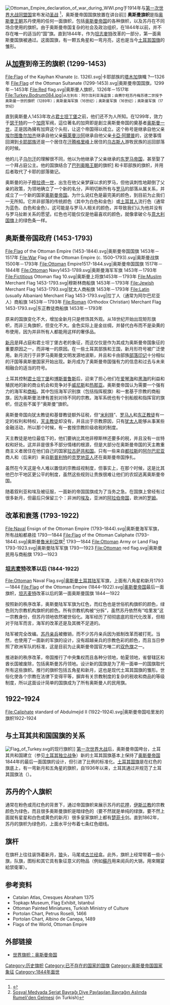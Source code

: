 {{noteTA
|T=zh-hans:奥斯曼旗帜;zh-hant:鄂圖曼旗幟;
|G1=地名
}}
[[File:Ottoman_Empire_declaration_of_war_during_WWI.png|thumb]]于1914年与[[第一次世界大战|第一次世界大战]][[同盟国_(第一次世界大战)|同盟国]]宣布发动[[圣战|圣战]] <ref>{{Cite web |url=http://www.manorhouse.clara.net/book2/chapter18.htm |title=Miller, Geoffrey: ''STRAITS: British Policy towards the Ottoman Empire and the Origins of the Dardanelles Campaign.'' Chapter 18. |access-date=2009-01-18 |archive-date=2019-09-10 |archive-url=https://web.archive.org/web/20190910234408/http://www.manorhouse.clara.net/book2/chapter18.htm |dead-url=no }}</ref>，奥斯曼帝国国旗放置在讲台前]] 
'''奥斯曼旗帜'''是指[[奥斯曼帝国苏丹列表|奥斯曼王朝]]苏丹使用的任何一面旗帜，包括[[奥斯曼帝国|奥斯曼帝国]]的各种旗帜，以及苏丹在不同场合使用的旗帜。由于奥斯曼帝国复杂的社会及政治组织，在1844年以前，并不存在唯一的适当的“国”旗。直到1844年，作为[[坦志麥特|坦志麥特]]改革的一部分，第一面奥斯曼国旗被通过。这面国旗，有一颗五角星和一弯月亮，这也是当今[[土耳其国旗|土耳其国旗]]的雏形。

== 从[[加齊|加齊]]到帝王的旗帜 (1299-1453) ==
<gallery caption="1299-1453" widths="150px" style="background:wheat;">
File:Flag of the Kayihan Khanate (c. 1326).svg|卡耶部族的[[塔木加|塔木加]]旗幟 ?—1326年
File:Flag of the Ottoman Sultanate (1299-1453).svg|奥斯曼帝国国旗，1299年－1453年
File:Red flag.svg|奥斯曼人旗帜，1326年－1517年
File:Turkey.Bodrum084.jpg|<small>从左到右：阿尔及利亚海盗旗；由赛尔柱苏丹梅苏德二世授予奥斯曼一世的旗帜（1289年）；奥斯曼海军旗（16世纪）；奥斯曼军旗（16世纪）；奥斯曼军旗（17世纪）</small>
</gallery>

直到奥斯曼人1453年攻占[[君士坦丁堡|君士坦丁堡]]之前，他们还不为人所知。在1299年，效力于[[瑟于特|瑟于特]]的一个[[加齊|加齊]]军阀，這位著名的加齊即是創立奥斯曼帝国的奠基者[[奥斯曼一世|奥斯曼一世]]，正是因為擁有加齊这个头衔，让这个帝国得以成立。这个称号是继承自他父亲[[埃尔图鲁尔加齐|埃尔图鲁尔加齐]]继承自他父亲[[蘇萊曼沙阿|蘇萊曼沙阿]]继承自他父亲[[卡亞·阿爾普|卡亞·阿爾普]]的，这使事情回溯到[[卡耶|卡耶部族]]还是一个居住在[[汗腾格里峰|汗腾格里峰]]上居住的[[乌古斯人|乌古斯人]]游牧民族的巡回部落的时候。

他的儿子[[乌尔汗|乌尔汗]]的理解很不同，他以为他继承了父亲继承的[[拜占庭帝国|东罗马帝国]]，甚至娶了一个拜占庭公主。他的国旗结合了[[巴列奥略王朝|巴列奥略王朝]]的旗帜[http://en.wikipedia.org/wiki/File:Palaiologos-Dynasty.svg] {{Wayback|url=http://en.wikipedia.org/wiki/File:Palaiologos-Dynasty.svg |date=20170220012334 }}和卡耶部族的旗帜，并用后者取代了卡耶的部落徽记。

奥斯曼的孙子[[穆拉德一世|穆拉德一世]]，出生在他父亲梦寐以求的罗马，但他讽刺性地颠倒了父亲的政策，为领地确立了一个新的名分，声明切断所有与[[拜占庭帝国|罗马]]的部落从属关系，并成立了一个新的国家[[奥斯曼帝国|奥斯曼帝国]]。为什么说红色是最完美的颜色，到目前为止我们一无所知。它并非部落的传统颜色（其中为白色和金色）或[[土耳其人|土耳其人]]流行色（通常为蓝色、白色和金色）。这可能是与罗马人相关的颜色，并导致我们认为他并没有与罗马扯断关系的愿望。红色也可能仅仅是他最喜欢的颜色，就像拿破仑与[[意大利国旗|意大利国旗]]上的绿色条一样。{{clear}}

== 奥斯曼帝国政府 (1453-1793) ==
<gallery caption="1453-1793" widths="150px">
File:Flag of the Ottoman Empire (1453-1844).svg|奥斯曼帝国国旗 1453年－1517年
File:War Flag of the Ottoman Empire (c. 1500–1793).svg|奥斯曼战旗 1500年－1793年
File:Ottoman Empire1517-1844.svg|奥斯曼帝国国旗 1517年－1844年
File:Ottoman Navy1453-1789.svg|奥斯曼海军军旗 1453年－1793年
File:Fictitious Ottoman flag 10.svg|奥斯曼上将旗1453年－1793年
File:Muslim Merchant Flag 1453-1793.svg|穆斯林商船旗 1453年－1793年
File:Jewish Merchant Flag 1453-1793.svg|犹太人商船旗 1453年－1793年
File:Latin (usually Albanian) Merchant Flag 1453-1793.svg|拉丁人（通常为阿尔巴尼亚人）商船旗 1453年－1793年
File:Roman (Orthodox Christian) Merchant Flag 1453-1793.svg|东正教徒商船旗 1453年－1793年
</gallery>
原来的国旗变化不大，增加金新月只是修饰其外观。从18世纪开始出现矩形旗帜，而非三角旗帜，但变化不大。金色实际上是金丝绸，并替代白布而不是染黄的布使用，因为并非所有人都能用这样的奢侈品。

[[新月|新月]]是拜占庭和君士坦丁堡古老的象征，而这仅仅是作为其成为奥斯曼帝国象征的重要原因之一，而非唯一的原因。在一些土耳其部族和王国，新月形符号被广泛使用。新月流行于非罗马奥斯曼文明发源地波斯，并且和卡由部族[[部落印记|部落印记]]十分相似的汗国等奥斯曼国家开始出现。新月成为了奥斯曼帝国强有力的信息和过去与未来相融合的适当的符号。

土耳其控制[[君士坦丁堡|君士坦丁堡]]和[[博斯普鲁斯|博斯普鲁斯]]后，迎来了担心他们在[[爱琴海|爱琴海]]和[[黑海|黑海]]的利益和殖民地的新的商业机会和竞争对手[[威尼斯|威尼斯]]和[[热那亚|热那亚]]。奥斯曼帝国认为需要一个强有力的海军和[[商船|商船]]。其中包括海军识别旗（包括指挥舰旗）和一套基于宗教的商船旗，因为奥斯曼法律有差别对待不同的宗教。海军系统也有个别船舰和指挥官的旗帜，但这些不属于“奥斯曼”旗帜。

奥斯曼帝国向犹太教徒和基督教徒额外征税，但“[[米利特|米利特]]”、[[朗姆人|罗马人]]和[[东正教|东正教徒]]有一定的权利和特权，[[天主教徒|天主教徒]]却没有，并且出于宗教原因，只有[[犹太人|犹太人]]能够从事某些金融活动，所以那个时候，有一套按宗教阶级收税的制度。

天主教徒是地位最低下的，他们要纳比其他非穆斯林还要多的税，并且没有一丝特权和好处。这并非是很多不部分情绪的根源，但是大部分在奥斯曼帝国的天主教重商主义者居住在他们自己的国家[[拉古萨共和国|拉古萨共和国]]。只有一些来自[[都拉斯|都拉斯]]的[[阿尔巴尼亚人|阿尔巴尼亚]]商人和（后来的）来自[[斯普利特|斯普利特]]的[[克罗地亚人|克罗地亚人]]还在奥斯曼帝国挣扎。

虽然在今天这是令人难以置信的宗教歧视制度，但事实上，在那个时候，这是比其他巴尔干地区更公平的制度，虽然这些规则让贵族很难让他们的农奴逃离奥斯曼帝国。

随着叙利亚和埃及被征服，一面新的帝国国旗成为了当务之急。在国旗上曾经有过很多新月，但最后只保留三个：非洲的[[埃及|埃及]]，亚洲的[[阿拉伯帝国|阿拉伯帝国]]，欧洲的[[罗姆|罗姆]]。
{{clear}}

== 改革和衰落 (1793-1922) ==
<gallery caption="1453-1793" widths="150px">
File:Naval Ensign of the Ottoman Empire (1793–1844).svg|奥斯曼海军军旗，所有战船都悬挂 1793—1844
File:Flag of the Ottoman Caliphate (1793–1844).svg|奥斯曼[[魯米利亞|魯米利亞]]旗<ref name="eksi">[https://seyler.eksisozluk.com/sosyal-medyada-seriat-bayragi-diye-paylasilan-bayragin-aslinda-rumeliden-gelmesi Sosyal Medyada Şeriat Bayrağı Diye Paylaşılan Bayrağın Aslında Rumeli'den Gelmesi] {{Wayback|url=https://seyler.eksisozluk.com/sosyal-medyada-seriat-bayragi-diye-paylasilan-bayragin-aslinda-rumeliden-gelmesi |date=20200627224238 }} (in Turkish)</ref> 1793—1844
File:Ottoman Army or Land Flag 1793-1923.svg|奥斯曼陆军军旗 1793—1923
File:Ottoman red flag.svg|奥斯曼民用与商船旗 1793—1923
</gallery>

=== [[坦志麦特|坦志麦特]]改革以后 (1844-1922) ===
<gallery caption="1844-1922" widths="150px">
File:Ottoman Naval Flag.svg|[[土耳其陆军|奥斯曼土耳其陆军]]军旗，上面有八角星和新月1793—1844
File:Flag of the Ottoman Empire (1844–1922).svg|[[奥斯曼帝国|奥斯曼帝国]]最后一面旗帜，[[坦志麦特|坦志麦特]]改革以后的第一面奥斯曼国旗 1844—1922
</gallery>

按照新的秩序改革，奥斯曼陆军军旗为红色，而红色也是世俗机构旗帜的颜色，绿色则为宗教机构旗帜的颜色。所有宗教机构被“分拆”，虽然苏丹依然有“哈里发”这一宗教身份，但苏丹领地依然被世俗化。海军经历了彻彻底底的现代化改革，但相对于陆军而言，海军的改革还是及其微不足道的。

陆军被完全改编。[[苏丹亲兵|苏丹亲兵]]被撤销，而不少苏丹亲兵因为抵制改革而被打死。当然，也使用了一面新的军旗的设计，没有超越亲兵的宗教色彩的颜色，而且当日参照了欧洲军队的标准，这是目前为止奥斯曼帝国官方唯二的[[双色旗|双色旗]]之一。

推进新的秩序改革，帝国推行了中央集权而且各种分领地，帕夏领地，省督辖区和酋长国被废除，包括奥斯曼苏丹领地。设计新的国旗是为了用一面单一的国旗取代所有这些旗帜。推行的旗帜包括五角星和新月，这也是现代土耳其国旗的雏形。世俗化使各个宗教在法律下变得平等，摒弃有关宗教制度的复杂的税收和商品的等级制度，所以这面设计简单的国旗成为了所有奥斯曼人的民用旗。

== 1922–1924 ==
<gallery caption="1922–1924" widths="150px">
File:Caliphate standard of Abdulmejid II (1922–1924).svg|奥斯曼帝国哈里发的旗帜1922–1924
</gallery>
{{clear}}

== 与土耳其共和国国旗的关系 ==
{{main|土耳其国旗}}
[[File:Flag_of_Turkey.svg|thumb]]的现行旗帜]]
[[第一次世界大战|第一次世界大战]]后，奥斯曼帝国垮台，土耳其共和国建立（参见[[土耳其独立战争|土耳其独立战争]]）新的土耳其国旗基本上保持了[[奥斯曼帝国|奥斯曼帝国]]1844年的最后一面国旗的设计，但引进了比例的标准化。[[土耳其国旗|土耳其国旗]]是在红色的旗底上，有一弯新月和五角星的旗帜，自1936年以来，土耳其通过并规范了土耳其国旗法（{{lang-tr|Türk Bayrağı Kanunu}}）。

== 苏丹的个人旗帜 ==
通常在粉色或亮红色的背景下，通过帝国旗帜来展示苏丹的[[花押|花押]]，[[伊斯兰教|伊斯兰教]]的宗教颜色为绿色，而且很多奥斯曼旗帜是暗绿色的（要不然就是单纯的绿旗，要不然上面就有星星和白色或黄色的新月）很多皇家旗帜上都有[[楚菲卡|楚菲卡]]剑。直到1862年，苏丹的旗帜为绿色的，上面水平分布着七条红色细线。
== 旗杆 ==
在旗杆上往往装饰着新月，[[狼|狼]]头，马尾或[[古兰经|古兰经]]盒。此外，旗帜上经常带着一些小旗，队旗，图标和其它具有象征意义的物品（例如[[苏丹_(称谓)|蘇丹]]用来阅兵的大锅，用來賜宴給禁衛軍）。

== 参考资料 ==
{{Reflist}}
*Catalan Atlas, Cresques Abraham 1375
*Topkapı Museum, Flag Exhibit, Istanbul
*Ottoman Painted Miniatures, Turkish Ministry of Culture
*Portolan Chart, Petrus Roselli, 1466
*Portolan Chart, Albino de Canepa, 1489
*Flags of the World, Ottoman Empire

== 外部链接 ==
* [http://www.crwflags.com/fotw/flags/tr-ottom.html 世界旗帜：奥斯曼帝国] {{Wayback|url=http://www.crwflags.com/fotw/flags/tr-ottom.html |date=20080107125620 }}

[[Category:历史旗帜|Category:历史旗帜]]
[[Category:已不存在的国家的国旗|Category:已不存在的国家的国旗]]
[[Category:奥斯曼帝国国家象征|Category:奥斯曼帝国国家象征]]
[[Category:1844年面世|Category:1844年面世]]